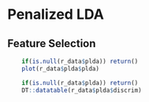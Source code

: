 
# Penalized LDA

## Feature Selection

```r
    if(is.null(r_data$plda)) return()
    plot(r_data$plda$plda)
```

```r
    if(is.null(r_data$plda)) return()
    DT::datatable(r_data$plda$discrim)
```

